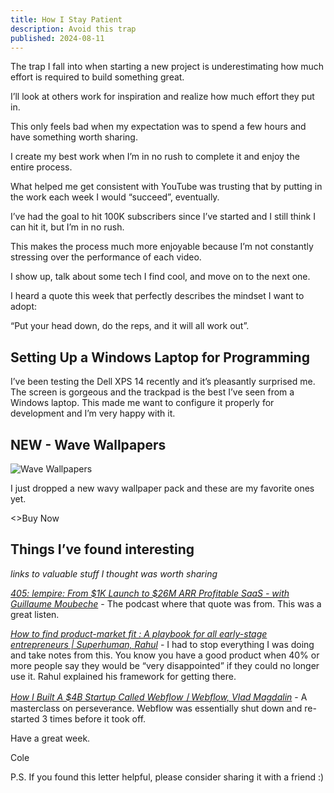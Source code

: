 ```yaml
---
title: How I Stay Patient
description: Avoid this trap
published: 2024-08-11
---
```


The trap I fall into when starting a new project is underestimating how much effort is required to build something great.

I’ll look at others work for inspiration and realize how much effort they put in.

This only feels bad when my expectation was to spend a few hours and have something worth sharing.

I create my best work when I’m in no rush to complete it and enjoy the entire process.

What helped me get consistent with YouTube was trusting that by putting in the work each week I would “succeed”, eventually.

I’ve had the goal to hit 100K subscribers since I’ve started and I still think I can hit it, but I’m in no rush.

This makes the process much more enjoyable because I’m not constantly stressing over the performance of each video.

I show up, talk about some tech I find cool, and move on to the next one.

I heard a quote this week that perfectly describes the mindset I want to adopt:

“Put your head down, do the reps, and it will all work out”.

## Setting Up a Windows Laptop for Programming

<VideoPlayer url="https://youtu.be/jfv2eUHK8ow" />

I’ve been testing the Dell XPS 14 recently and it’s pleasantly surprised me. The screen is gorgeous and the trackpad is the best I’ve seen from a Windows laptop. This made me want to configure it properly for development and I’m very happy with it.

## NEW - Wave Wallpapers

![Wave Wallpapers](https://colecaccamise.s3.amazonaws.com/drops/wave/promo.png)

I just dropped a new wavy wallpaper pack and these are my favorite ones yet.

<Link href="/drops/wave" className="btn btn-primary">
  <>Buy Now</>
</Link>

## Things I’ve found interesting

_links to valuable stuff I thought was worth sharing_

[_405: lempire: From $1K Launch to $26M ARR Profitable SaaS - with Guillaume Moubeche_](https://www.youtube.com/watch?v=te_BfxTz-xk) - The podcast where that quote was from. This was a great listen.

[_How to find product-market fit : A playbook for all early-stage entrepreneurs | Superhuman, Rahul_](https://www.youtube.com/watch?v=5d8tOtdcN2Q) - I had to stop everything I was doing and take notes from this. You know you have a good product when 40% or more people say they would be “very disappointed” if they could no longer use it. Rahul explained his framework for getting there.

[_How I Built A $4B Startup Called WebflowㅣWebflow, Vlad Magdalin_](https://www.youtube.com/watch?v=6Bso2GYLoME) - A masterclass on perseverance. Webflow was essentially shut down and re-started 3 times before it took off.

Have a great week.

Cole

P.S. If you found this letter helpful, please consider sharing it with a friend :)
